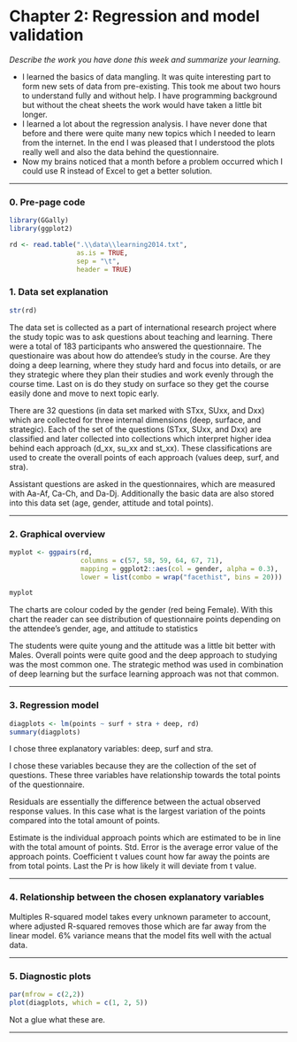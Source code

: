 # Chapter 2: Regression and model validation

*Describe the work you have done this week and summarize your learning.*

- I learned the basics of data mangling. It was quite interesting part to form new sets of data from pre-existing. This took me about two hours to understand fully and without help. I have programming background but without the cheat sheets the work would have taken a little bit longer.
- I learned a lot about the regression analysis. I have never done that before and there were quite many new topics which I needed to learn from the internet. In the end I was pleased that I understood the plots really well and also the data behind the questionnaire.
- Now my brains noticed that a month before a problem occurred which I could use R instead of Excel to get a better solution.

---

### 0. Pre-page code
```r
library(GGally)
library(ggplot2)

rd <- read.table(".\\data\\learning2014.txt",
                 as.is = TRUE,
                 sep = "\t",
                 header = TRUE)
```


### 1. Data set explanation

```r
str(rd)
```

The data set is collected as a part of international research project where the study topic was to ask questions about teaching and learning. There were a total of 183 participants who answered the questionnaire. The questionaire was about how do attendee's study in the course. Are they doing a deep learning, where they study hard and focus into details, or are they strategic where they plan their studies and work evenly through the course time. Last on is do they study on surface so they get the course easily done and move to next topic early.

There are 32 questions (in data set marked with STxx, SUxx, and Dxx) which are collected for three internal dimensions (deep, surface, and strategic). Each of the set of the questions (STxx, SUxx, and Dxx) are classified and later collected into collections which interpret higher idea behind each approach (d_xx, su_xx and st_xx). These classifications are used to create the overall points of each approach (values deep, surf, and stra).

Assistant questions are asked in the questionnaires, which are measured with Aa-Af, Ca-Ch, and Da-Dj. Additionally the basic data are also stored into this data set (age, gender, attitude and total points).

---



### 2. Graphical overview
```r
myplot <- ggpairs(rd,
                  columns = c(57, 58, 59, 64, 67, 71),
                  mapping = ggplot2::aes(col = gender, alpha = 0.3),
                  lower = list(combo = wrap("facethist", bins = 20)))

myplot
```

The charts are colour coded by the gender (red being Female). With this chart the reader can see distribution of questionnaire points depending on the attendee's gender, age, and attitude to statistics

The students were quite young and the attitude was a little bit better with Males. Overall points were quite good and the deep approach to studying was the most common one. The strategic method was used in combination of deep learning but the surface learning approach was not that common.

---



### 3. Regression model
```r
diagplots <- lm(points ~ surf + stra + deep, rd)
summary(diagplots)
```

I chose three explanatory variables: deep, surf and stra.

I chose these variables because they are the collection of the set of questions. These three variables have relationship towards the total points of the questionnaire.

Residuals are essentially the difference between the actual observed response values. In this case what is the largest variation of the points compared into the total amount of points.

Estimate is the individual approach points which are estimated to be in line with the total amount of points. Std. Error is the average error value of the approach points. Coefficient t values count how far away the points are from total points. Last the Pr is how likely it will deviate from t value.



---



### 4. Relationship between the chosen explanatory variables

Multiples R-squared model takes every unknown parameter to account, where adjusted R-squared removes those which are far away from the linear model. 6% variance means that the model fits well with the actual data.

---


### 5. Diagnostic plots
```r
par(mfrow = c(2,2))
plot(diagplots, which = c(1, 2, 5))

```

Not a glue what these are. 

---
